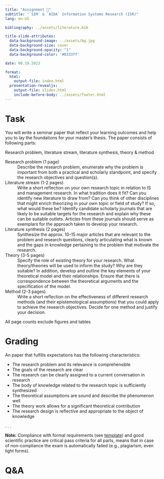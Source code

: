 ```yaml
---
title: "Assignment 📑"  
subtitle: "`SIM` & `AIDA` Information Systems Research (ISR)"
lang: en-US

bibliography: ../assets/literature.bib

title-slide-attributes:
  data-background-image: ../assets/bg.jpg
  data-background-size: cover
  data-background-opacity: "1"
  data-background-color: '#0333ff'

date: 08.19.2023

format: 
  html:
    output-file: index.html
  presentation-revealjs:
    output-file: slides.html 
    include-before-body: ../assets/footer.html  
---
```



# Task

You will write a seminar paper that reflect your learning outcomes and help you to lay the foundations for your master's thesis. The paper consists  of following parts:

:::html-hidden
:::large
[Research problem, ]{.fragment .fade-in-then-semi-out}
[literature stream, ]{.fragment .fade-in-then-semi-out}
[literature synthesis, ]{.fragment .fade-in-then-semi-out}
[theory]{.fragment .fade-in-then-semi-out}
[& method]{.fragment .fade-in-then-semi-out}
:::
:::

:::notes

Research problem (1 page)
: Describe the research problem, enumerate why the problem is important from both a practical and scholarly standpoint, and specify the research objectives and question(s).

Literature stream (1-2 pages)
: Write a short reflection on your own research topic in relation to IS and management research. In what tradition does it fit? Can you identify new literature to draw from? Can you think of other disciplines that might enrich theorizing in your own topic or field of study? If so, what would these be?
Identify candidate scholarly journals that are likely to be suitable targets for the research and explain why these can be suitable outlets. Articles from these journals should serve as exemplars for the approach taken to develop your research.

Literature synthesis (2 pages)
: Synthesize the approx. 10-15 major articles that are relevant to the problem and research questions, clearly articulating what is known and the gaps in knowledge pertaining to the problem that motivate the research.

Theory (3-5 pages)
: Specify the role of existing theory for your research. What theory/theories will be used to inform the study? Why are they suitable? In addition, develop and outline the key elements of your theoretical model and their relationships. Ensure that there is correspondence between the theoretical arguments and the specification of the model.

Method (2-3 pages)
: Write a short reflection on the effectiveness of different research methods (and their epistemological assumptions) that you could apply to achieve the research objectives. Decide for one method and justify your decision.

All page counts exclude figures and tables
:::

# Grading

An paper that fulfills expectations has the following characteristics:

::: incremental
- The research problem and its relevance is comprehensible
- The goals of the research are clear
- The research can be clearly assigned to a current conversation in research
- The body of knowledge related to the research topic is sufficiently synthesized
- The theoretical assumptions are sound and describe the phenomenon well
- The theory work allows for a significant theoretical contribution
- The research design is reflective and appropriate to the object of knowledge
:::

. . .

__Note:__ Compliance with formal requirements (see [template](assets/ISR_seminar-paper_template.docx)) and good scientific practice are critical pass criteria for all parts, means that in case of non-compliance the exam is automatically failed (e.g., plagiarism, even light forms).


# Q&A {.html-hidden .unlisted .vertical-center  background-color="#0333ff" background-image="../assets/bg.jpg"}